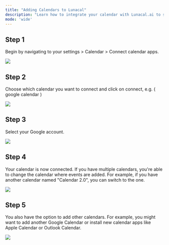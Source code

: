 ```yaml
---
title: "Adding Calendars to Lunacal"
description: "Learn how to integrate your calendar with Lunacal.ai to sync availability and automatically add bookings."
mode: 'wide'
---
```


## Step 1

Begin by navigating to your settings > Calendar > Connect calendar apps.

<Frame><img src="/images/adding-calendars/1.webp" /></Frame>

## Step 2

Choose which calendar you want to connect and click on connect, e.g. ( google calendar )

<Frame><img src="/images/adding-calendars/2.webp" /></Frame>

## Step 3

Select your Google account.

<Frame><img src="/images/adding-calendars/3.webp" /></Frame>

## Step 4

Your calendar is now connected. If you have multiple calendars, you're able to change the calendar where events are added. For example, if you have another calendar named "Calendar 2.0", you can switch to the one.

<Frame><img src="/images/adding-calendars/4.webp" /></Frame>

## Step 5

You also have the option to add other calendars. For example, you might want to add another Google Calendar or install new calendar apps like Apple Calendar or Outlook Calendar.

<Frame><img src="/images/adding-calendars/5.webp" /></Frame>